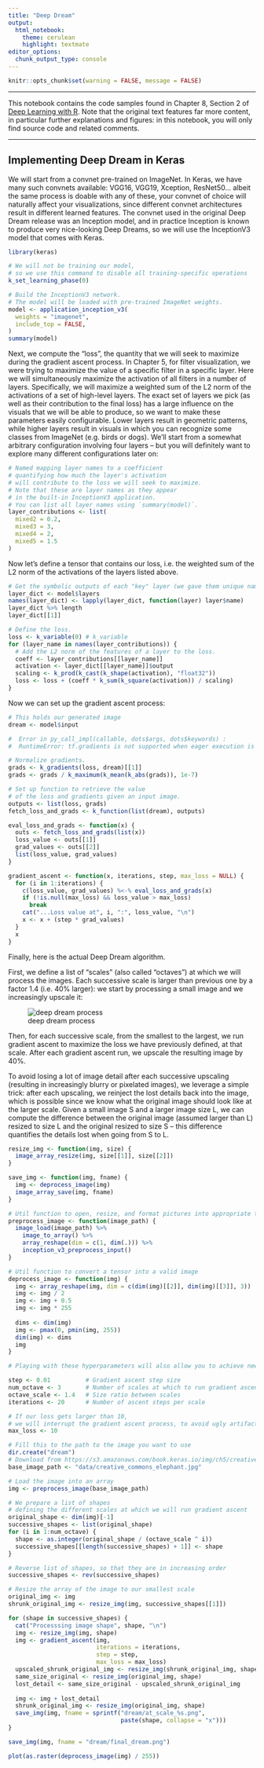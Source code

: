 ```yaml
---
title: "Deep Dream"
output: 
  html_notebook: 
    theme: cerulean
    highlight: textmate
editor_options: 
  chunk_output_type: console
---
```


```r
knitr::opts_chunk$set(warning = FALSE, message = FALSE)
```

***

This notebook contains the code samples found in Chapter 8, Section 2 of [Deep Learning with R](https://www.manning.com/books/deep-learning-with-r). Note that the original text features far more content, in particular further explanations and figures: in this notebook, you will only find source code and related comments.

***

## Implementing Deep Dream in Keras

We will start from a convnet pre-trained on ImageNet. In Keras, we have many such convnets available: VGG16, VGG19, Xception, ResNet50... albeit the same process is doable with any of these, your convnet of choice will naturally affect your visualizations, since different convnet architectures result in different learned features. The convnet used in the original Deep Dream release was an Inception model, and in practice Inception is known to produce very nice-looking Deep Dreams, so we will use the InceptionV3 model that comes with Keras.

```r
library(keras)

# We will not be training our model,
# so we use this command to disable all training-specific operations
k_set_learning_phase(0)

# Build the InceptionV3 network.
# The model will be loaded with pre-trained ImageNet weights.
model <- application_inception_v3(
  weights = "imagenet", 
  include_top = FALSE,
)
summary(model)
```

Next, we compute the "loss", the quantity that we will seek to maximize during the gradient ascent process. In Chapter 5, for filter visualization, we were trying to maximize the value of a specific filter in a specific layer. Here we will simultaneously maximize the activation of all filters in a number of layers. Specifically, we will maximize a weighted sum of the L2 norm of the activations of a set of high-level layers. The exact set of layers we pick (as well as their contribution to the final loss) has a large influence on the visuals that we will be able to produce, so we want to make these parameters easily configurable. Lower layers result in geometric patterns, while higher layers result in visuals in which you can recognize some classes from ImageNet (e.g. birds or dogs). We'll start from a somewhat arbitrary configuration involving four layers -- but you will definitely want to explore many different configurations later on:

```r
# Named mapping layer names to a coefficient
# quantifying how much the layer's activation
# will contribute to the loss we will seek to maximize.
# Note that these are layer names as they appear
# in the built-in InceptionV3 application.
# You can list all layer names using `summary(model)`.
layer_contributions <- list(
  mixed2 = 0.2,
  mixed3 = 3,
  mixed4 = 2,
  mixed5 = 1.5
)
```

Now let's define a tensor that contains our loss, i.e. the weighted sum of the L2 norm of the activations of the layers listed above.

```r
# Get the symbolic outputs of each "key" layer (we gave them unique names).
layer_dict <- model$layers
names(layer_dict) <- lapply(layer_dict, function(layer) layer$name) 
layer_dict %>% length
layer_dict[[1]]

# Define the loss.
loss <- k_variable(0) # k_variable
for (layer_name in names(layer_contributions)) {
  # Add the L2 norm of the features of a layer to the loss.
  coeff <- layer_contributions[[layer_name]]
  activation <- layer_dict[[layer_name]]$output
  scaling <- k_prod(k_cast(k_shape(activation), "float32"))
  loss <- loss + (coeff * k_sum(k_square(activation)) / scaling)
}
```

Now we can set up the gradient ascent process:

```r
# This holds our generated image
dream <- model$input

#  Error in py_call_impl(callable, dots$args, dots$keywords) : 
#  RuntimeError: tf.gradients is not supported when eager execution is enabled. Use tf.GradientTape instead. 

# Normalize gradients.
grads <- k_gradients(loss, dream)[[1]]
grads <- grads / k_maximum(k_mean(k_abs(grads)), 1e-7)

# Set up function to retrieve the value
# of the loss and gradients given an input image.
outputs <- list(loss, grads)
fetch_loss_and_grads <- k_function(list(dream), outputs)

eval_loss_and_grads <- function(x) {
  outs <- fetch_loss_and_grads(list(x))
  loss_value <- outs[[1]]
  grad_values <- outs[[2]]
  list(loss_value, grad_values)
}

gradient_ascent <- function(x, iterations, step, max_loss = NULL) {
  for (i in 1:iterations) {
    c(loss_value, grad_values) %<-% eval_loss_and_grads(x)
    if (!is.null(max_loss) && loss_value > max_loss)
      break
    cat("...Loss value at", i, ":", loss_value, "\n")
    x <- x + (step * grad_values)
  }
  x
}
```

Finally, here is the actual Deep Dream algorithm.

First, we define a list of "scales" (also called "octaves") at which we will process the images. Each successive scale is larger than previous one by a factor 1.4 (i.e. 40% larger): we start by processing a small image and we increasingly upscale it:

![deep dream process](https://s3.amazonaws.com/book.keras.io/img/ch8/deepdream_process.png)

Then, for each successive scale, from the smallest to the largest, we run gradient ascent to maximize the loss we have previously defined, at that scale. After each gradient ascent run, we upscale the resulting image by 40%.

To avoid losing a lot of image detail after each successive upscaling (resulting in increasingly blurry or pixelated images), we leverage a simple trick: after each upscaling, we reinject the lost details back into the image, which is possible since we know what the original image should look like at the larger scale. Given a small image S and a larger image size L, we can compute the difference between the original image (assumed larger than L) resized to size L and the original resized to size S -- this difference quantifies the details lost when going from S to L.

```r
resize_img <- function(img, size) {
  image_array_resize(img, size[[1]], size[[2]])
}

save_img <- function(img, fname) {
  img <- deprocess_image(img)
  image_array_save(img, fname)
}

# Util function to open, resize, and format pictures into appropriate tensors
preprocess_image <- function(image_path) {
  image_load(image_path) %>% 
    image_to_array() %>% 
    array_reshape(dim = c(1, dim(.))) %>% 
    inception_v3_preprocess_input()
}

# Util function to convert a tensor into a valid image
deprocess_image <- function(img) {
  img <- array_reshape(img, dim = c(dim(img)[[2]], dim(img)[[3]], 3))
  img <- img / 2
  img <- img + 0.5
  img <- img * 255
  
  dims <- dim(img)
  img <- pmax(0, pmin(img, 255))
  dim(img) <- dims
  img
}
```

```r
# Playing with these hyperparameters will also allow you to achieve new effects

step <- 0.01          # Gradient ascent step size
num_octave <- 3       # Number of scales at which to run gradient ascent
octave_scale <- 1.4   # Size ratio between scales
iterations <- 20      # Number of ascent steps per scale

# If our loss gets larger than 10,
# we will interrupt the gradient ascent process, to avoid ugly artifacts
max_loss <- 10  

# Fill this to the path to the image you want to use
dir.create("dream")
# Download from https://s3.amazonaws.com/book.keras.io/img/ch5/creative_commons_elephant.jpg
base_image_path <- "data/creative_commons_elephant.jpg"

# Load the image into an array
img <- preprocess_image(base_image_path)

# We prepare a list of shapes
# defining the different scales at which we will run gradient ascent
original_shape <- dim(img)[-1]
successive_shapes <- list(original_shape)
for (i in 1:num_octave) { 
  shape <- as.integer(original_shape / (octave_scale ^ i))
  successive_shapes[[length(successive_shapes) + 1]] <- shape 
}

# Reverse list of shapes, so that they are in increasing order
successive_shapes <- rev(successive_shapes) 

# Resize the array of the image to our smallest scale
original_img <- img 
shrunk_original_img <- resize_img(img, successive_shapes[[1]])

for (shape in successive_shapes) {
  cat("Processsing image shape", shape, "\n")
  img <- resize_img(img, shape)
  img <- gradient_ascent(img,
                         iterations = iterations,
                         step = step,
                         max_loss = max_loss)
  upscaled_shrunk_original_img <- resize_img(shrunk_original_img, shape)
  same_size_original <- resize_img(original_img, shape)
  lost_detail <- same_size_original - upscaled_shrunk_original_img
  
  img <- img + lost_detail
  shrunk_original_img <- resize_img(original_img, shape)
  save_img(img, fname = sprintf("dream/at_scale_%s.png",
                                paste(shape, collapse = "x")))
}

save_img(img, fname = "dream/final_dream.png")
```

```r
plot(as.raster(deprocess_image(img) / 255))
```